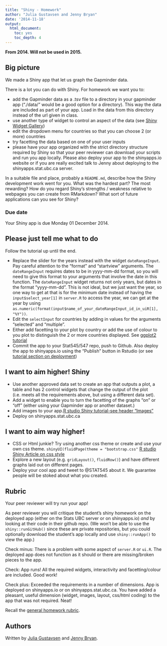 ```yaml
---
title: "Shiny - Homework"
author: "Julia Gustavsen and Jenny Bryan"
date: '2014-11-18'
output:
  html_document:
    toc: yes
    toc_depth: 4
---
```


**From 2014. Will not be used in 2015.**

## Big picture

We made a Shiny app that let us graph the Gapminder data. 

There is a lot you can do with Shiny. For homework we want you to:

* add the Gapminder data as a .tsv file to a directory in your gapminder app ("./data/" would be a good option for a directory). This way the data are included as part of your app. Load in the data from this directory instead of the url given in class. 
* use another type of widget to control an aspect of the data (see [Shiny Widget Gallery](http://shiny.rstudio.com/gallery/widget-gallery.html))
* edit the dropdown menu for countries so that you can choose 2 (or more) countries
* try facetting the data based on one of your user inputs
* please have your app organized with the strict directory structure required by Shiny so that your peer reviewer can download your scripts and run you app locally. Please also deploy your app to the shinyapps.io website or if you are really excited talk to Jenny about deploying to the shinyapps.stat.ubc.ca server.  

In a suitable file and place, probably a `README.md`, describe how the Shiny development work went for you. What was the hardest part? The most rewarding? How do you regard Shiny's strengths / weakness relative to webpages you can create from RMarkdown? What sort of future applications can you see for Shiny? 

### Due date

Your Shiny app is due Monday 01 December 2014.

## Please just tell me what to do

Follow the tutorial up until the end. 

* Replace the slider for the years instead with the widget `dateRangeInput`. Pay careful attention to the "format" and "startview" arguments. The `dateRangeInput` requires dates to be in yyyy-mm-dd format, so you will need to give this format to your arguments that involve the date in this function.  The `dateRangeInput` widget returns not only years, but dates in the format "yyyy-mm-dd". This is not ideal, but we just want the year, so one way to get at that is for the minimum date instead of having the `input$select_year[1]` in `server.R` to access the year, we can get at the year by using `as.numeric(format(input$name_of_your_dateRangeInput_id_in_uiR[1], "%Y"))`. 
* Edit the `selectInput` for countries by adding in values for the arguments "selected" and "multiple".  
* Either add facetting to your plot by country or add the use of colour to you plot to distinguish the 2 or more countries displayed. See [ggplot2 tutorial](cm005_still-data-ggplot2-rmarkdown.html)
* Commit the app to your Stat545/547 repo, push to Github.  Also deploy the app to shinyapps.io using the "Publish" button in Rstudio (or see [tutorial section on deployment](shiny02_activity.html#deployment))

## I want to aim higher! Shiny

* Use another approved data set to create an app that outputs a plot, a table and has 2 control widgets that change the output of the plot (i.e. meets all the requirements above, but using a different data set). 
* Add a widget to enable you to turn the facetting of the graphs "on" or "off" (either using your Gapminder app or another dataset.)
* Add images to your app.[R studio Shiny tutorial-see header "Images"](http://shiny.rstudio.com/tutorial/lesson2/)
* Deploy on shinyapps.stat.ubc.ca

## I want to aim way higher!  

* CSS or Html junkie? Try using another css theme or create and use your own css theme. `shinyUI(fluidPage(theme = "bootstrap.css"` [R studio Shiny Article on css style](http://shiny.rstudio.com/articles/css.html)
* Explore a new layout (e.g. `gridLayout()`, `fluidRow()`) and have different graphs laid out on different pages.
* Deploy your cool app and tweet to @STAT545 about it. We guarantee people will be stoked about what you created. 


## Rubric

Your peer reviewer will try run your app! 

As peer reviewer you will critique the student's shiny homework on the deployed app (either on the Stats UBC server or on shinyapps.io) *and* by looking at their code in their github repo. (We won't be able to use the `shiny::runGitHub()` since these are private repositories, but you could optionally download the student's app locally and use `shiny::runApp()` to view the app.) 

Check minus: There is a problem with some aspect of `server.R` or `ui.R`. The deployed app does not function as it should or there are missing/broken pieces to the app.  

Check: App runs! All the required widgets, interactivity and facetting/colour are included. Good work!

Check plus: Exceeded the requirements in a number of dimensions. App is deployed on shinyapps.io or on shinyapps.stat.ubc.ca. You have added a pleasant, useful dimension (widget, images, layout, css/html coding) to the app that was not required. Neat! 

Recall the [general homework rubric](http://stat545-ubc.github.io/peer-review01_marking-rubric.html).

## Authors

Written by [Julia Gustavsen][] and [Jenny Bryan][].

[Julia Gustavsen]: http://twitter.com/JuliaGustavsen
[Jenny Bryan]: http://www.stat.ubc.ca/~jenny/
